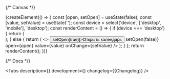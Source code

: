 

<Meta title='Components/DayOfMonthPicker' component={DayOfMonthPicker} id='DayOfMonthPicker' />

{/* Canvas */}

<Story name='DayOfMonthPicker'>
    {createElement(() => {
        const [open, setOpen] = useState(false);
        const [value, setValue] = useState('');
        const device = select('device', ['desktop', 'mobile'], 'desktop');
        const renderContent = () => {
            if (device === 'desktop') {
                return (
                    <div
                        style={{
                            width: '320px',
                            background: 'var(--color-light-bg-primary)'
                        }}
                    >
                            <DayOfMonthPickerDesktop
                                value={value}
                                onChange={setValue}
                            />
                    </div>
                );
            } else {
                return (
                    <>
                        <Button onClick={() => setOpen(true)}>Открыть календарь</Button>
                        <DayOfMonthPickerMobile
                            onClose={() => setOpen(false)}
                            open={open}
                            value={value}
                            onChange={setValue}
                        />
                    </>
                );
            }
        };
        return renderContent();
    })}

</Story>

{/* Docs */}

<ComponentHeader
    name='DayOfMonthPicker'
    version={packageJson.version}
    package='@alfalab/core-components/day-of-month-picker'
    design='https://www.figma.com/file/3pt8Rutwb6nkAYErTVO86x/04-—-Me2Me-Pull?type=design&node-id=3821-319784&t=g4KiPjK7K3za7h8P-0'
    children='Компонент для выбора числа месяца'
/>

<Tabs
    description={<Description />}
    development={<Development />}
    changelog={<Markdown>{Changelog}</Markdown>}
/>
